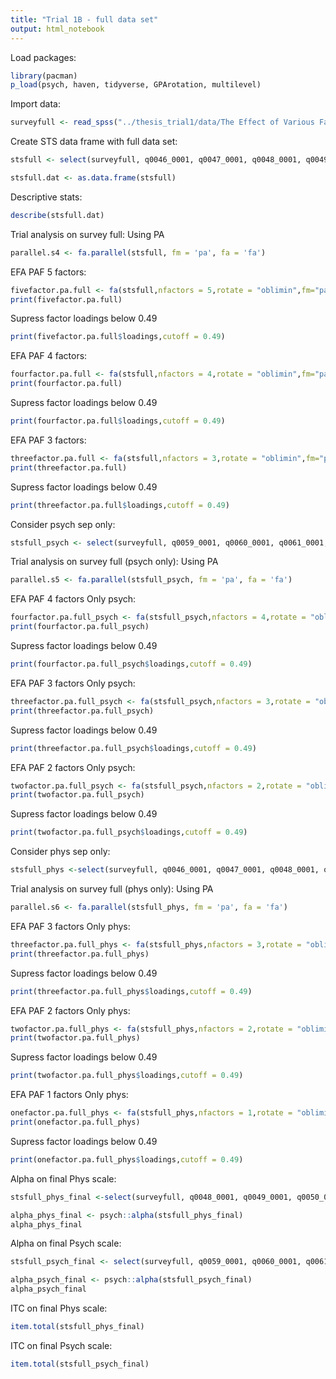 ```yaml
---
title: "Trial 1B - full data set"
output: html_notebook
---
```


Load packages:
```r
library(pacman)
p_load(psych, haven, tidyverse, GPArotation, multilevel)
```
Import data:
```r
surveyfull <- read_spss("../thesis_trial1/data/The Effect of Various Factors on Childhood Experiences and Adult Perso 3 full.sav")
```
Create STS data frame with full data set:
```r
stsfull <- select(surveyfull, q0046_0001, q0047_0001, q0048_0001, q0049_0001, q0050_0001, q0051_0001, q0052_0001, q0053_0001, q0054_0001, q0055_0001, q0056_0001, q0057_0001, q0058_0001, q0059_0001, q0060_0001, q0061_0001, q0062_0001, q0063_0001, q0064_0001, q0065_0001, q0066_0001, q0067_0001, q0068_0001, q0069_0001, q0070_0001, q0071_0001, q0072_0001, q0073_0001, q0074_0001, q0075_0001, q0076_0001, q0077_0001, q0078_0001, q0079_0001, q0080_0001, q0081_0001, q0082_0001, q0083_0001, q0084_0001, q0085_0001, q0086_0001, q0087_0001, q0088_0001, q0089_0001, q0090_0001)
```
```r
stsfull.dat <- as.data.frame(stsfull)
```
Descriptive stats:
```r
describe(stsfull.dat)
```
Trial analysis on survey full:
Using PA
```r
parallel.s4 <- fa.parallel(stsfull, fm = 'pa', fa = 'fa')
```
EFA
PAF
5 factors:
```r
fivefactor.pa.full <- fa(stsfull,nfactors = 5,rotate = "oblimin",fm="pa")
print(fivefactor.pa.full)
```
Supress factor loadings below 0.49
```r
print(fivefactor.pa.full$loadings,cutoff = 0.49)
```
EFA
PAF
4 factors:
```r
fourfactor.pa.full <- fa(stsfull,nfactors = 4,rotate = "oblimin",fm="pa")
print(fourfactor.pa.full)
```
Supress factor loadings below 0.49
```r
print(fourfactor.pa.full$loadings,cutoff = 0.49)
```
EFA
PAF
3 factors:
```r
threefactor.pa.full <- fa(stsfull,nfactors = 3,rotate = "oblimin",fm="pa")
print(threefactor.pa.full)
```
Supress factor loadings below 0.49
```r
print(threefactor.pa.full$loadings,cutoff = 0.49)
```

Consider psych sep only:
```r
stsfull_psych <- select(surveyfull, q0059_0001, q0060_0001, q0061_0001, q0062_0001, q0063_0001, q0064_0001, q0065_0001, q0066_0001, q0067_0001, q0068_0001, q0069_0001, q0070_0001, q0071_0001, q0072_0001, q0073_0001, q0074_0001, q0075_0001, q0076_0001, q0077_0001, q0078_0001, q0079_0001, q0080_0001, q0081_0001, q0082_0001, q0083_0001, q0084_0001, q0085_0001, q0086_0001, q0087_0001, q0088_0001, q0089_0001, q0090_0001)

```
Trial analysis on survey full (psych only):
Using PA
```r
parallel.s5 <- fa.parallel(stsfull_psych, fm = 'pa', fa = 'fa')
```
EFA
PAF
4 factors
Only psych:
```r
fourfactor.pa.full_psych <- fa(stsfull_psych,nfactors = 4,rotate = "oblimin",fm="pa")
print(fourfactor.pa.full_psych)
```
Supress factor loadings below 0.49
```r
print(fourfactor.pa.full_psych$loadings,cutoff = 0.49)
```
EFA
PAF
3 factors
Only psych:
```r
threefactor.pa.full_psych <- fa(stsfull_psych,nfactors = 3,rotate = "oblimin",fm="pa")
print(threefactor.pa.full_psych)
```
Supress factor loadings below 0.49
```r
print(threefactor.pa.full_psych$loadings,cutoff = 0.49)
```
EFA
PAF
2 factors
Only psych:
```r
twofactor.pa.full_psych <- fa(stsfull_psych,nfactors = 2,rotate = "oblimin",fm="pa")
print(twofactor.pa.full_psych)
```
Supress factor loadings below 0.49
```r
print(twofactor.pa.full_psych$loadings,cutoff = 0.49)
```
Consider phys sep only:
```r
stsfull_phys <-select(surveyfull, q0046_0001, q0047_0001, q0048_0001, q0049_0001, q0050_0001, q0051_0001, q0052_0001, q0053_0001, q0054_0001, q0055_0001, q0056_0001, q0057_0001, q0058_0001)
```

Trial analysis on survey full (phys only):
Using PA
```r
parallel.s6 <- fa.parallel(stsfull_phys, fm = 'pa', fa = 'fa')
```
EFA
PAF
3 factors
Only phys:
```r
threefactor.pa.full_phys <- fa(stsfull_phys,nfactors = 3,rotate = "oblimin",fm="pa")
print(threefactor.pa.full_phys)
```
Supress factor loadings below 0.49
```r
print(threefactor.pa.full_phys$loadings,cutoff = 0.49)
```
EFA
PAF
2 factors
Only phys:
```r
twofactor.pa.full_phys <- fa(stsfull_phys,nfactors = 2,rotate = "oblimin",fm="pa")
print(twofactor.pa.full_phys)
```
Supress factor loadings below 0.49
```r
print(twofactor.pa.full_phys$loadings,cutoff = 0.49)
```
EFA
PAF
1 factors
Only phys:
```r
onefactor.pa.full_phys <- fa(stsfull_phys,nfactors = 1,rotate = "oblimin",fm="pa")
print(onefactor.pa.full_phys)
```
Supress factor loadings below 0.49
```r
print(onefactor.pa.full_phys$loadings,cutoff = 0.49)
```
Alpha on final Phys scale:
```r
stsfull_phys_final <-select(surveyfull, q0048_0001, q0049_0001, q0050_0001, q0051_0001, q0052_0001, q0053_0001, q0054_0001, q0055_0001, q0056_0001, q0057_0001, q0058_0001)
```
```r
alpha_phys_final <- psych::alpha(stsfull_phys_final)
alpha_phys_final
```
Alpha on final Psych scale:
```r
stsfull_psych_final <- select(surveyfull, q0059_0001, q0060_0001, q0061_0001, q0062_0001, q0064_0001, q0065_0001, q0066_0001, q0067_0001, q0068_0001, q0069_0001, q0070_0001, q0071_0001, q0072_0001, q0074_0001, q0077_0001, q0081_0001, q0082_0001, q0083_0001, q0084_0001, q0085_0001, q0087_0001, q0088_0001, q0089_0001, q0090_0001)
```
```r
alpha_psych_final <- psych::alpha(stsfull_psych_final)
alpha_psych_final
```
ITC on final Phys scale:
```r
item.total(stsfull_phys_final)
```
ITC on final Psych scale:
```r
item.total(stsfull_psych_final)
```
